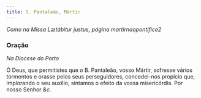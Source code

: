 ```yaml
---
title: S. Pantaleão, Mártir
---
```


<em>Como na Missa Lætábitur justus, página martirnaopontifice2</em>

### Oração

_Na Diocese do Porto_

Ó Deus, que permitistes que o B. Pantaleão, vosso Mártir, sofresse vários
tormentos e orasse pelos seus perseguidores, concedei-nos propício que,
implorando o seu auxílio, sintamos o efeito da vossa misericórdia. Por
nosso Senhor <em>&c.</em>
